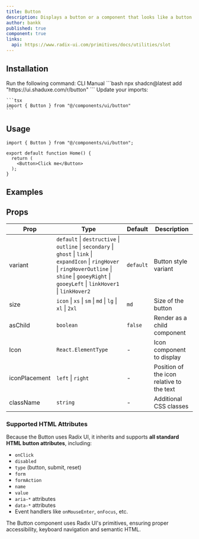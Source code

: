 ```yaml
---
title: Button
description: Displays a button or a component that looks like a button.
author: bankk
published: true
component: true
links:
  api: https://www.radix-ui.com/primitives/docs/utilities/slot
---
```


## Installation

<Steps>
  <Step>
    Run the following command:
    <Tabs defaultValue="cli">
    <TabsList>
      <TabsTrigger value="cli">CLI</TabsTrigger>
      <TabsTrigger value="manual">Manual</TabsTrigger>
    </TabsList>
      <TabsContent value="cli">
        ```bash
        npx shadcn@latest add "https://ui.shaduxe.com/r/button"
        ```
      </TabsContent>
      <TabsContent value="manual">
        <ComponentSource name="button" />
      </TabsContent>
    </Tabs>
  </Step>
  <Step>
    Update your imports:
    
    ```tsx
    import { Button } from "@/components/ui/button"
    ```
  </Step>
</Steps>

## Usage

```tsx {1,5} showLineNumbers
import { Button } from "@/components/ui/button";

export default function Home() {
  return (
    <Button>Click me</Button>
  );
}
```

## Examples

<ComponentPreview name="button-demo" />

## Props

| Prop          | Type                                                                                                                                                                                                       | Default   | Description                               |
| ------------- | ---------------------------------------------------------------------------------------------------------------------------------------------------------------------------------------------------------- | --------- | ----------------------------------------- |
| variant       | `default` \| `destructive` \| `outline` \| `secondary` \| `ghost` \| `link` \| `expandIcon` \| `ringHover` \| `ringHoverOutline` \| `shine` \| `gooeyRight` \| `gooeyLeft` \| `linkHover1` \| `linkHover2` | `default` | Button style variant                      |
| size          | `icon` \| `xs` \| `sm` \| `md` \| `lg` \| `xl` \| `2xl`                                                                                                                                                    | `md`      | Size of the button                        |
| asChild       | `boolean`                                                                                                                                                                                                  | `false`   | Render as a child component               |
| Icon          | `React.ElementType`                                                                                                                                                                                        | -         | Icon component to display                 |
| iconPlacement | `left` \| `right`                                                                                                                                                                                          | -         | Position of the icon relative to the text |
| className     | `string`                                                                                                                                                                                                   | -         | Additional CSS classes                    |

### Supported HTML Attributes

Because the Button uses Radix UI, it inherits and supports **all standard HTML button attributes**, including:

- `onClick`
- `disabled`
- `type` (button, submit, reset)
- `form`
- `formAction`
- `name`
- `value`
- `aria-*` attributes
- `data-*` attributes
- Event handlers like `onMouseEnter`, `onFocus`, etc.

The Button component uses Radix UI's primitives, ensuring proper accessibility, keyboard navigation and semantic HTML.
